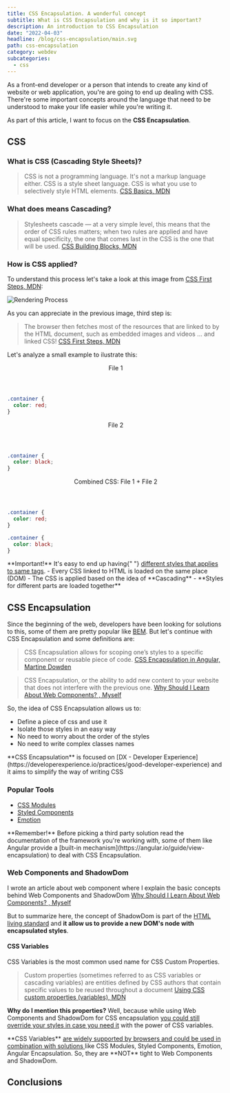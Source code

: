 ```yaml
---
title: CSS Encapsulation. A wonderful concept
subtitle: What is CSS Encapsulation and why is it so important?
description: An introduction to CSS Encapsulation
date: "2022-04-03"
headline: /blog/css-encapsulation/main.svg
path: css-encapsulation
category: webdev
subcategories:
  - css
---
```


As a front-end developer or a person that intends to create any kind of website or web application, you're are going to end up dealing with CSS. There're some important concepts around the language that need to be understood to make your life easier while you're writing it.

As part of this article, I want to focus on the **CSS Encapsulation**.

## CSS

### What is CSS (Cascading Style Sheets)?

> CSS is not a programming language. It's not a markup language either. CSS is a style sheet language. CSS is what you use to selectively style HTML elements. [CSS Basics, MDN](https://developer.mozilla.org/en-US/docs/Learn/Getting_started_with_the_web/CSS_basics#what_is_css)

### What does means Cascading?

> Stylesheets cascade — at a very simple level, this means that the order of CSS rules matters; when two rules are applied and have equal specificity, the one that comes last in the CSS is the one that will be used. [CSS Building Blocks, MDN](https://developer.mozilla.org/en-US/docs/Learn/CSS/Building_blocks/Cascade_and_inheritance#the_cascade)

### How is CSS applied?

To understand this process let's take a look at this image from [CSS First Steps, MDN](https://developer.mozilla.org/en-US/docs/Learn/CSS/First_steps/How_CSS_works#how_does_css_actually_work):

![Rendering Process](/blog/css-encapsulation/img1.webp)

As you can appreciate in the previous image, third step is:

> The browser then fetches most of the resources that are linked to by the HTML document, such as embedded images and videos ... and linked CSS! [CSS First Steps, MDN](https://developer.mozilla.org/en-US/docs/Learn/CSS/First_steps/How_CSS_works#how_does_css_actually_work)

Let's analyze a small example to ilustrate this:

<section>
<header className="code-title">File 1</header>

```css
.container {
  color: red;
}
```

</section>

<section>
  <header className="code-title">File 2</header>

```css
.container {
  color: black;
}
```

</section>

<section>
  <header className="code-title">Combined CSS: File 1 + File 2</header>

```css
.container {
  color: red;
}

.container {
  color: black;
}
```

</section>

<div className="callout --error">
  **Important!** It's easy to end up having{" "}
  <u>different styles that applies to same tags</u>. - Every CSS linked to HTML
  is loaded on the same place (DOM) - The CSS is applied based on the idea of
  **Cascading** - **Styles for different parts are loaded together**
</div>

## CSS Encapsulation

Since the beginning of the web, developers have been looking for solutions to this, some of them are pretty popular like [BEM](http://getbem.com/). But let's continue with CSS Encapsulation and some definitions are:

> CSS Encapsulation allows for scoping one’s styles to a specific component or reusable piece of code. [CSS Encapsulation in Angular, Martine Dowden](https://www.pluralsight.com/guides/css-encapsulation-in-angular)

> CSS Encapsulation, or the ability to add new content to your website that does not interfere with the previous one. [Why Should I Learn About Web Components?
> , Myself](https://medium.com/front-end-weekly/why-should-i-learn-about-web-components-59edc5a42d94)

So, the idea of CSS Encapsulation allows us to:

- Define a piece of css and use it
- Isolate those styles in an easy way
- No need to worry about the order of the styles
- No need to write complex classes names

<div className="callout --info">
  **CSS Encapsulation** is focused on [DX - Developer
  Experience](https://developerexperience.io/practices/good-developer-experience)
  and it aims to simplify the way of writing CSS
</div>

### Popular Tools

- [CSS Modules](https://github.com/css-modules/css-modules)
- [Styled Components](https://styled-components.com/)
- [Emotion](https://emotion.sh/docs/introduction)

<div className="callout --warn">
  **Remember!** Before picking a third party solution read the documentation of
  the framework you're working with, some of them like Angular provide a
  [built-in mechanism](https://angular.io/guide/view-encapsulation) to deal with
  CSS Encapsulation.
</div>

### Web Components and ShadowDom

I wrote an article about web component where I explain the basic concepts behind Web Components and ShadowDom [Why Should I Learn About Web Components?
, Myself](https://medium.com/front-end-weekly/why-should-i-learn-about-web-components-59edc5a42d94)

But to summarize here, the concept of ShadowDom is part of the [HTML living standard](https://dom.spec.whatwg.org/#shadow-trees) and **it allow us to provide a new DOM's node with encapsulated styles**.

#### CSS Variables

CSS Variables is the most common used name for CSS Custom Properties.

> Custom properties (sometimes referred to as CSS variables or cascading variables) are entities defined by CSS authors that contain specific values to be reused throughout a document [Using CSS custom properties (variables), MDN](https://developer.mozilla.org/en-US/docs/Web/CSS/Using_CSS_custom_properties)

**Why do I mention this properties?** Well, because while using Web Components and ShadowDom for CSS encapsulation <u>you could still override your styles in case you need it</u> with the power of CSS variables.

<div className="callout --info">
  **CSS Variables**
  <u>
    are widely supported by browsers and could be used in combination with
    solutions
  </u>
  like CSS Modules, Styled Components, Emotion, Angular Encapsulation. So, they
  are **NOT** tight to Web Components and ShadowDom.
</div>

## Conclusions
